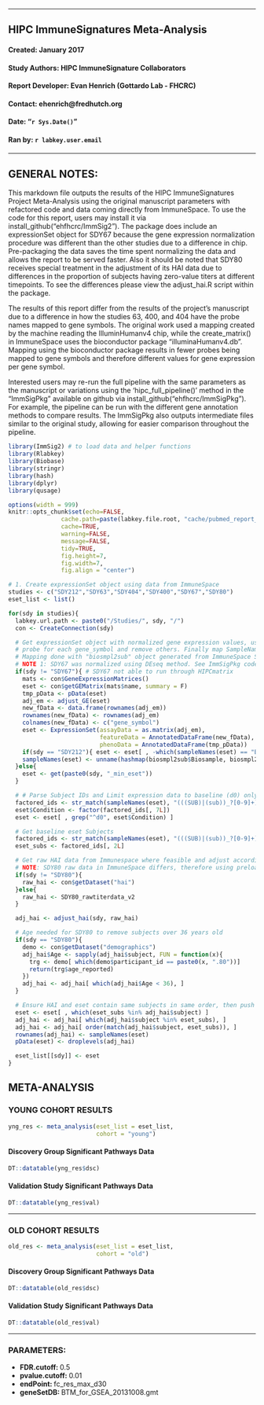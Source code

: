 
***
## HIPC ImmuneSignatures Meta-Analysis
#### Created: January 2017
#### Study Authors: HIPC ImmuneSignature Collaborators
#### Report Developer: Evan Henrich (Gottardo Lab - FHCRC)
#### Contact: ehenrich@fredhutch.org
#### Date: "`r Sys.Date()`"
#### Ran by: `r labkey.user.email`

***

## GENERAL NOTES:
This markdown file outputs the results of the HIPC ImmuneSignatures Project Meta-Analysis using the original 
manuscript parameters with refactored code and data coming directly from ImmuneSpace. To use the code for this report, users may install it via install_github("ehfhcrc/ImmSig2"). The package does include an expressionSet object for SDY67 because the gene expression normalization procedure was different than the other studies due to a difference in chip.  Pre-packaging the data saves the time spent normalizing the data and allows the report to be served faster.  Also it should be noted that SDY80 receives special treatment in the adjustment of its HAI data due to differences in the proportion of subjects having zero-value titers at different timepoints.  To see the differences please view the adjust_hai.R script within the package.

The results of this report differ from the results of the project's manuscript due to a difference in how the studies 63, 400, and 404 have the probe names mapped to gene symbols.  The original work used a mapping created by the machine reading the IlluminHumanv4 chip, while the create_matrix() in ImmuneSpace uses the bioconductor package "illuminaHumanv4.db". Mapping using the bioconductor package results in fewer probes being mapped to gene symbols and therefore different values for gene expression per gene symbol.

Interested users may re-run the full pipeline with the same parameters as the manuscript or variations using the 'hipc_full_pipeline()' method in the "ImmSigPkg" available on github via install_github("ehfhcrc/ImmSigPkg"). For example, the pipeline can be run with the different gene annotation methods to compare results.  The ImmSigPkg also outputs intermediate files similar to the original study, allowing for easier comparison throughout the pipeline.

```r
library(ImmSig2) # to load data and helper functions
library(Rlabkey)
library(Biobase)
library(stringr)
library(hash)
library(dplyr)
library(qusage)

options(width = 999)
knitr::opts_chunk$set(echo=FALSE,
               cache.path=paste(labkey.file.root, "cache/pubmed_report_cache/", sep="/"),
               cache=TRUE,
               warning=FALSE,
               message=FALSE,
               tidy=TRUE,
               fig.height=7,
               fig.width=7,
               fig.align = "center")
```

```r
# 1. Create expressionSet object using data from ImmuneSpace
studies <- c("SDY212","SDY63","SDY404","SDY400","SDY67","SDY80")
eset_list <- list()

for(sdy in studies){
  labkey.url.path <- paste0("/Studies/", sdy, "/")
  con <- CreateConnection(sdy)

  # Get expressionSet object with normalized gene expression values, use highest expression
  # probe for each gene_symbol and remove others. Finally map SampleNames.
  # Mapping done with "biosmpl2sub" object generated from ImmuneSpace Schema Browser.
  # NOTE 1: SDY67 was normalized using DEseq method. See ImmSigPkg code for details.
  if(sdy != "SDY67"){ # SDY67 not able to run through HIPCmatrix
    mats <- con$GeneExpressionMatrices()
    eset <- con$getGEMatrix(mats$name, summary = F)
    tmp_pData <- pData(eset)
    adj_em <- adjust_GE(eset)
    new_fData <- data.frame(rownames(adj_em))
    rownames(new_fData) <- rownames(adj_em)
    colnames(new_fData) <- c("gene_symbol")
    eset <- ExpressionSet(assayData = as.matrix(adj_em),
                          featureData = AnnotatedDataFrame(new_fData),
                          phenoData = AnnotatedDataFrame(tmp_pData))
    if(sdy == "SDY212"){ eset <- eset[ , -which(sampleNames(eset) == "BS694717") ] } # Remove dup biosamples
    sampleNames(eset) <- unname(hashmap(biosmpl2sub$Biosample, biosmpl2sub$GE_ID, sampleNames(eset)))
  }else{
    eset <- get(paste0(sdy, "_min_eset"))
  }

  # # Parse Subject IDs and Limit expression data to baseline (d0) only
  factored_ids <- str_match(sampleNames(eset), "(((SUB)|(sub))_?[0-9]+)(\\.[0-9])?_(.*)")
  eset$Condition <- factor(factored_ids[, 7L])
  eset <- eset[ , grep("^d0", eset$Condition) ]

  # Get baseline eset Subjects
  factored_ids <- str_match(sampleNames(eset), "(((SUB)|(sub))_?[0-9]+)(\\.[0-9])?_(.*)")
  eset_subs <- factored_ids[, 2L]

  # Get raw HAI data from Immunespace where feasible and adjust according to Yuri Kotliarov code.
  # NOTE: SDY80 raw data in ImmuneSpace differs, therefore using preloaded.
  if(sdy != "SDY80"){
    raw_hai <- con$getDataset("hai")
  }else{
    raw_hai <- SDY80_rawtiterdata_v2
  }

  adj_hai <- adjust_hai(sdy, raw_hai)

  # Age needed for SDY80 to remove subjects over 36 years old
  if(sdy == "SDY80"){
    demo <- con$getDataset("demographics")
    adj_hai$Age <- sapply(adj_hai$subject, FUN = function(x){
      trg <- demo[ which(demo$participant_id == paste0(x, ".80"))]
      return(trg$age_reported)
    })
    adj_hai <- adj_hai[ which(adj_hai$Age < 36), ]
  }

  # Ensure HAI and eset contain same subjects in same order, then push to pData
  eset <- eset[ , which(eset_subs %in% adj_hai$subject) ]
  adj_hai <- adj_hai[ which(adj_hai$subject %in% eset_subs), ]
  adj_hai <- adj_hai[ order(match(adj_hai$subject, eset_subs)), ]
  rownames(adj_hai) <- sampleNames(eset)
  pData(eset) <- droplevels(adj_hai)

  eset_list[[sdy]] <- eset
}
```

## META-ANALYSIS

### YOUNG COHORT RESULTS
```r
yng_res <- meta_analysis(eset_list = eset_list,
                         cohort = "young")
```

#### Discovery Group Significant Pathways Data
``` r
DT::datatable(yng_res$dsc)
```

#### Validation Study Significant Pathways Data
``` r
DT::datatable(yng_res$val)
```

***

### OLD COHORT RESULTS

```r
old_res <- meta_analysis(eset_list = eset_list,
                         cohort = "old")
```

#### Discovery Group Significant Pathways Data
``` r
DT::datatable(old_res$dsc)
```

#### Validation Study Significant Pathways Data
``` r
DT::datatable(old_res$val)
```

***

### PARAMETERS:
- **FDR.cutoff: ** 0.5
- **pvalue.cutoff: ** 0.01
- **endPoint: ** fc_res_max_d30
- **geneSetDB: ** BTM_for_GSEA_20131008.gmt
